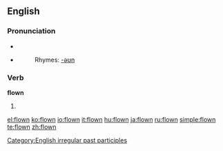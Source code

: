 ==English==

===Pronunciation===
*{{IPA|/'flɔʊn/}}
*{{audio|en-us-flown.ogg|Audio (US)}}
*:Rhymes: [[Rhymes:English:-əʊn|-əʊn]]

===Verb===
'''flown'''
# {{past participle of|[[fly]]}}

[[Category:English irregular past participles]]

[[el:flown]]
[[ko:flown]]
[[io:flown]]
[[it:flown]]
[[hu:flown]]
[[ja:flown]]
[[ru:flown]]
[[simple:flown]]
[[te:flown]]
[[zh:flown]]
